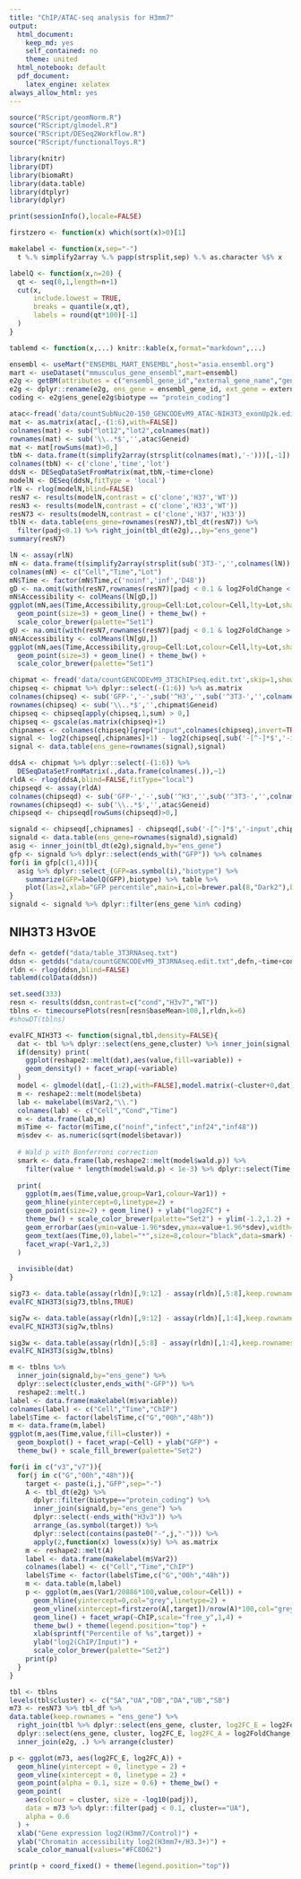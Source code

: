 ```yaml
---
title: "ChIP/ATAC-seq analysis for H3mm7"
output:
  html_document: 
    keep_md: yes
    self_contained: no
    theme: united
  html_notebook: default
  pdf_document:
    latex_engine: xelatex
always_allow_html: yes
---
```


```r
source("RScript/geomNorm.R")
source("RScript/glmodel.R")
source("RScript/DESeq2Workflow.R")
source("RScript/functionalToys.R")

library(knitr)
library(DT)
library(biomaRt)
library(data.table)
library(dtplyr)
library(dplyr)
```

```r
print(sessionInfo(),locale=FALSE)
```

```r
firstzero <- function(x) which(sort(x)>0)[1]

makelabel <- function(x,sep="-")
  t %.% simplify2array %.% papp(strsplit,sep) %.% as.character %$% x

labelQ <- function(x,n=20) {
  qt <- seq(0,1,length=n+1)
  cut(x,
      include.lowest = TRUE,
      breaks = quantile(x,qt),
      labels = round(qt*100)[-1]
  )
}

tablemd <- function(x,...) knitr::kable(x,format="markdown",...)
```

```r
ensembl <- useMart("ENSEMBL_MART_ENSEMBL",host="asia.ensembl.org")
mart <- useDataset("mmusculus_gene_ensembl",mart=ensembl)
e2g <- getBM(attributes = c("ensembl_gene_id","external_gene_name","gene_biotype"), mart = mart)
e2g <- dplyr::rename(e2g, ens_gene = ensembl_gene_id, ext_gene = external_gene_name, biotype = gene_biotype)
coding <- e2g$ens_gene[e2g$biotype == "protein_coding"]
```

```r
atac<-fread('data/countSubNuc20-150_GENCODEvM9_ATAC-NIH3T3_exonUp2k.edit.txt',skip=1,showProgress = FALSE)
mat <- as.matrix(atac[,-(1:6),with=FALSE])
colnames(mat) <- sub("lot12","lot2",colnames(mat))
rownames(mat) <- sub('\\..*$','',atac$Geneid)
mat <- mat[rowSums(mat)>0,]
tbN <- data.frame(t(simplify2array(strsplit(colnames(mat),'-')))[,-1])
colnames(tbN) <- c('clone','time','lot')
ddsN <- DESeqDataSetFromMatrix(mat,tbN,~time+clone)
modelN <- DESeq(ddsN,fitType = 'local')
rlN <- rlog(modelN,blind=FALSE)
resN7 <- results(modelN,contrast = c('clone','H37','WT'))
resN3 <- results(modelN,contrast = c('clone','H33','WT'))
resN73 <- results(modelN,contrast = c('clone','H37','H33'))
tblN <- data.table(ens_gene=rownames(resN7),tbl_dt(resN7)) %>%
  filter(padj<0.1) %>% right_join(tbl_dt(e2g),.,by="ens_gene")
summary(resN7)
```


```r
lN <- assay(rlN)
mN <- data.frame(t(simplify2array(strsplit(sub('3T3-','',colnames(lN)),'-'))))
colnames(mN) <- c("Cell","Time","Lot")
mN$Time <- factor(mN$Time,c('noinf','inf','D48'))
gD <- na.omit(with(resN7,rownames(resN7)[padj < 0.1 & log2FoldChange < 0]))
mN$Accessibility <- colMeans(lN[gD,])
ggplot(mN,aes(Time,Accessibility,group=Cell:Lot,colour=Cell,lty=Lot,shape=Cell)) +
  geom_point(size=3) + geom_line() + theme_bw() +
  scale_color_brewer(palette="Set1")
gU <- na.omit(with(resN7,rownames(resN7)[padj < 0.1 & log2FoldChange > 0]))
mN$Accessibility <- colMeans(lN[gU,])
ggplot(mN,aes(Time,Accessibility,group=Cell:Lot,colour=Cell,lty=Lot,shape=Cell)) +
  geom_point(size=3) + geom_line() + theme_bw() +
  scale_color_brewer(palette="Set1")
```


```r
chipmat <- fread('data/countGENCODEvM9_3T3ChIPseq.edit.txt',skip=1,showProgress=FALSE)
chipseq <- chipmat %>% dplyr::select(-(1:6)) %>% as.matrix
colnames(chipseq) <- sub('GFP-','-',sub('^H3','',sub('^3T3-','',colnames(chipseq))))
rownames(chipseq) <- sub('\\..*$','',chipmat$Geneid)
chipseq <- chipseq[apply(chipseq,1,sum) > 0,]
chipseq <- gscale(as.matrix(chipseq)+1)
chipnames <- colnames(chipseq)[grep("input",colnames(chipseq),invert=TRUE)]
signal <- log2(chipseq[,chipnames]+1) - log2(chipseq[,sub('-[^-]*$','-input',chipnames)]+1)
signal <- data.table(ens_gene=rownames(signal),signal)
```


```r
ddsA <- chipmat %>% dplyr::select(-(1:6)) %>%
  DESeqDataSetFromMatrix(.,data.frame(colnames(.)),~1)
rldA <- rlog(ddsA,blind=FALSE,fitType="local")
chipseqd <- assay(rldA)
colnames(chipseqd) <- sub('GFP-','-',sub('^H3','',sub('^3T3-','',colnames(chipseqd))))
rownames(chipseqd) <- sub('\\..*$','',atac$Geneid)
chipseqd <- chipseqd[rowSums(chipseqd)>0,]
```


```r
signald <- chipseqd[,chipnames] - chipseqd[,sub('-[^-]*$','-input',chipnames)]
signald <- data.table(ens_gene=rownames(signald),signald)
asig <- inner_join(tbl_dt(e2g),signald,by="ens_gene") 
gfp <- signald %>% dplyr::select(ends_with("GFP")) %>% colnames
for(i in gfp[c(1,4)]){
  asig %>% dplyr::select_(GFP=as.symbol(i),"biotype") %>%
    summarize(GFP=labelQ(GFP),biotype) %>% table %>%
    plot(las=2,xlab="GFP percentile",main=i,col=brewer.pal(8,"Dark2"),border=FALSE)
}
signald <- signald %>% dplyr::filter(ens_gene %in% coding)
```


NIH3T3 H3vOE
------------

```r
defn <- getdef("data/table_3T3RNAseq.txt")
ddsn <- getdds("data/countGENCODEvM9_3T3RNAseq.edit.txt",defn,~time+cond)
rldn <- rlog(ddsn,blind=FALSE)
tablemd(colData(ddsn))
```

```r
set.seed(333)
resn <- results(ddsn,contrast=c("cond","H3v7","WT"))
tblns <- timecoursePlots(resn[resn$baseMean>100,],rldn,k=6)
#showDT(tblns)
```


```r
evalFC_NIH3T3 <- function(signal,tbl,density=FALSE){
  dat <- tbl %>% dplyr::select(ens_gene,cluster) %>% inner_join(signal,by='ens_gene')
  if(density) print(
    ggplot(reshape2::melt(dat),aes(value,fill=variable)) + 
    geom_density() + facet_wrap(~variable)
  )
  model <- glmodel(dat[,-(1:2),with=FALSE],model.matrix(~cluster+0,dat))
  m <- reshape2::melt(model$beta)
  lab <- makelabel(m$Var2,"\\.")
  colnames(lab) <- c("Cell","Cond","Time")
  m <- data.frame(lab,m)
  m$Time <- factor(m$Time,c("noinf","infect","inf24","inf48"))
  m$sdev <- as.numeric(sqrt(model$betavar))
  
  # Wald p with Bonferroni correction
  smark <- data.frame(lab,reshape2::melt(model$wald.p)) %>%
    filter(value * length(model$wald.p) < 1e-3) %>% dplyr::select(Time,Var1)
  
  print(
    ggplot(m,aes(Time,value,group=Var1,colour=Var1)) +
    geom_hline(yintercept=0,linetype=2) +
    geom_point(size=2) + geom_line() + ylab("log2FC") +
    theme_bw() + scale_color_brewer(palette="Set2") + ylim(-1.2,1.2) +
    geom_errorbar(aes(ymin=value-1.96*sdev,ymax=value+1.96*sdev),width=.3) +
    geom_text(aes(Time,0),label="*",size=8,colour="black",data=smark) +
    facet_wrap(~Var1,2,3)
  )
  
  invisible(dat)
}
```

```r
sig73 <- data.table(assay(rldn)[,9:12] - assay(rldn)[,5:8],keep.rownames = "ens_gene")
evalFC_NIH3T3(sig73,tblns,TRUE)
```


```r
sig7w <- data.table(assay(rldn)[,9:12] - assay(rldn)[,1:4],keep.rownames = "ens_gene")
evalFC_NIH3T3(sig7w,tblns) 
```

```r
sig3w <- data.table(assay(rldn)[,5:8] - assay(rldn)[,1:4],keep.rownames = "ens_gene")
evalFC_NIH3T3(sig3w,tblns) 
```

```r
m <- tblns %>%
  inner_join(signald,by="ens_gene") %>%
  dplyr::select(cluster,ends_with("-GFP")) %>%
  reshape2::melt(.)
label <- data.frame(makelabel(m$variable))
colnames(label) <- c("Cell","Time","ChIP")
label$Time <- factor(label$Time,c("G","00h","48h"))
m <- data.frame(m,label)
ggplot(m,aes(Time,value,fill=cluster)) +
  geom_boxplot() + facet_wrap(~Cell) + ylab("GFP") +
  theme_bw() + scale_fill_brewer(palette="Set2")
```


```r
for(i in c("v3","v7")){
  for(j in c("G","00h","48h")){
    target <- paste(i,j,"GFP",sep="-")
    A <- tbl_dt(e2g) %>%
      dplyr::filter(biotype=="protein_coding") %>%
      inner_join(signald,by="ens_gene") %>%
      dplyr::select(-ends_with("H3v3")) %>%
      arrange_(as.symbol(target)) %>% 
      dplyr::select(contains(paste0("-",j,"-"))) %>%
      apply(2,function(x) lowess(x)$y) %>% as.matrix
    m <- reshape2::melt(A)
    label <- data.frame(makelabel(m$Var2))
    colnames(label) <- c("Cell","Time","ChIP")
    label$Time <- factor(label$Time,c("G","00h","48h"))
    m <- data.table(m,label)
    p <- ggplot(m,aes(Var1/20886*100,value,colour=Cell)) + 
      geom_hline(yintercept=0,col="grey",linetype=2) +
      geom_vline(xintercept=firstzero(A[,target])/nrow(A)*100,col="grey",linetype=2) +
      geom_line() + facet_wrap(~ChIP,scale="free_y",1,4) +
      theme_bw() + theme(legend.position="top") +
      xlab(sprintf("Percentile of %s",target)) +
      ylab("log2(ChIP/Input)") +
      scale_color_brewer(palette="Set2")
    print(p)
  }
}
```


```r
tbl <- tblns
levels(tbl$cluster) <- c("SA","UA","DB","DA","UB","SB")
m73 <- resN73 %>% tbl_df %>%
data.table(keep.rownames = "ens_gene") %>%
  right_join(tbl %>% dplyr::select(ens_gene, cluster, log2FC_E = log2FoldChange)) %>%
  dplyr::select(ens_gene, cluster, log2FC_E, log2FC_A = log2FoldChange, padj) %>%
  inner_join(e2g, .) %>% arrange(cluster)

p <- ggplot(m73, aes(log2FC_E, log2FC_A)) +
  geom_hline(yintercept = 0, linetype = 2) +
  geom_vline(xintercept = 0, linetype = 2) +
  geom_point(alpha = 0.1, size = 0.6) + theme_bw() +
  geom_point(
    aes(colour = cluster, size = -log10(padj)),
    data = m73 %>% dplyr::filter(padj < 0.1, cluster=="UA"),
    alpha = 0.6
  ) +
  xlab("Gene expression log2(H3mm7/Control)") +
  ylab("Chromatin accessibility log2(H3mm7+/H3.3+)") +
  scale_color_manual(values="#FC8D62")

print(p + coord_fixed() + theme(legend.position="top"))
```